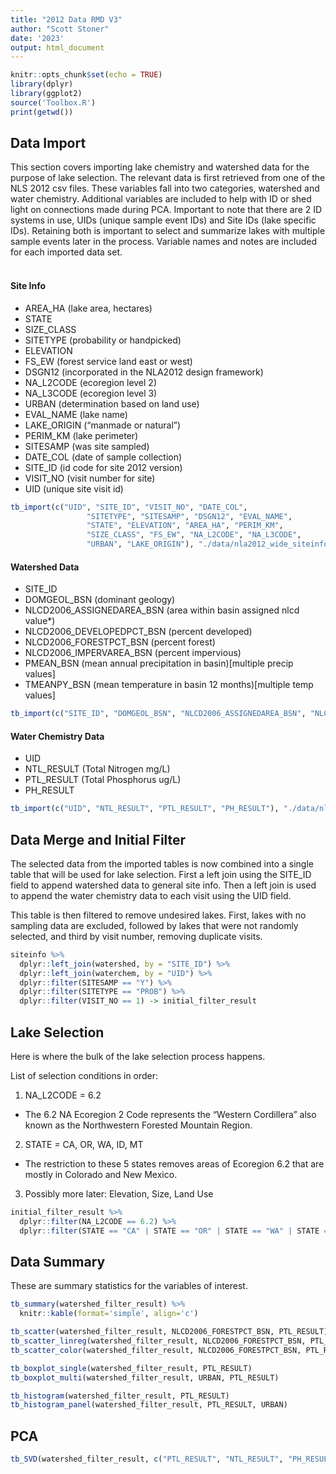 ```yaml
---
title: "2012 Data RMD V3"
author: "Scott Stoner"
date: '2023'
output: html_document
---
```


```r
knitr::opts_chunk$set(echo = TRUE)
library(dplyr)
library(ggplot2)
source('Toolbox.R')
print(getwd())
```

## Data Import

This section covers importing lake chemistry and watershed data for the purpose of lake selection. The relevant data is first retrieved from one of the NLS 2012 csv files. These variables fall into two categories, watershed and water chemistry. Additional variables are included to help with ID or shed light on connections made during PCA. Important to note that there are 2 ID systems in use, UIDs (unique sample event IDs) and Site IDs (lake specific IDs). Retaining both is important to select and summarize lakes with multiple sample events later in the process. Variable names and notes are included for each imported data set. \
\

#### Site Info

- AREA_HA (lake area, hectares)
- STATE
- SIZE_CLASS
- SITETYPE (probability or handpicked)
- ELEVATION
- FS_EW (forest service land east or west)
- DSGN12 (incorporated in the NLA2012 design framework)
- NA_L2CODE (ecoregion level 2)
- NA_L3CODE (ecoregion level 3)
- URBAN (determination based on land use)
- EVAL_NAME (lake name)
- LAKE_ORIGIN (“manmade or natural”)
- PERIM_KM (lake perimeter)
- SITESAMP (was site sampled)
- DATE_COL (date of sample collection)
- SITE_ID (id code for site 2012 version)
- VISIT_NO (visit number for site)
- UID (unique site visit id)

``` r
tb_import(c("UID", "SITE_ID", "VISIT_NO", "DATE_COL",
                 "SITETYPE", "SITESAMP", "DSGN12", "EVAL_NAME",
                 "STATE", "ELEVATION", "AREA_HA", "PERIM_KM",
                 "SIZE_CLASS", "FS_EW", "NA_L2CODE", "NA_L3CODE",
                 "URBAN", "LAKE_ORIGIN"), "./data/nla2012_wide_siteinfo_08232016.csv") -> siteinfo
```

#### Watershed Data

- SITE_ID
- DOMGEOL_BSN (dominant geology)
- NLCD2006_ASSIGNEDAREA_BSN (area within basin assigned nlcd value*)
- NLCD2006_DEVELOPEDPCT_BSN (percent developed)
- NLCD2006_FORESTPCT_BSN (percent forest)
- NLCD2006_IMPERVAREA_BSN (percent impervious)
- PMEAN_BSN (mean annual precipitation in basin)[multiple precip values]
- TMEANPY_BSN (mean temperature in basin 12 months)[multiple temp values]

``` r
tb_import(c("SITE_ID", "DOMGEOL_BSN", "NLCD2006_ASSIGNEDAREA_BSN", "NLCD2006_DEVELOPEDPCT_BSN", "NLCD2006_FORESTPCT_BSN", "NLCD2006_IMPERVAREA_BSN", "PMEAN_BSN", "TMEANPY_BSN"), "./data/nla2012_wide_watershed.csv") -> watershed
```

#### Water Chemistry Data

- UID
- NTL_RESULT (Total Nitrogen mg/L)
- PTL_RESULT (Total Phosphorus ug/L)
- PH_RESULT

``` r
tb_import(c("UID", "NTL_RESULT", "PTL_RESULT", "PH_RESULT"), "./data/nla2012_waterchem_wide.csv") -> waterchem
```

## Data Merge and Initial Filter

The selected data from the imported tables is now combined into a single table that will be used for lake selection. First a left join using the SITE_ID field to append watershed data to general site info. Then a left join is used to append the water chemistry data to each visit using the UID field. 

This table is then filtered to remove undesired lakes. First, lakes with no sampling data are excluded, followed by lakes that were not randomly selected, and third by visit number, removing duplicate visits.

``` r
siteinfo %>%
  dplyr::left_join(watershed, by = "SITE_ID") %>%
  dplyr::left_join(waterchem, by = "UID") %>%
  dplyr::filter(SITESAMP == "Y") %>%
  dplyr::filter(SITETYPE == "PROB") %>%
  dplyr::filter(VISIT_NO == 1) -> initial_filter_result
```

## Lake Selection \

Here is where the bulk of the lake selection process happens. 

List of selection conditions in order:

1. NA_L2CODE = 6.2
  - The 6.2 NA Ecoregion 2 Code represents the "Western Cordillera" also known as the Northwestern Forested Mountain Region.
2. STATE = CA, OR, WA, ID, MT
  - The restriction to these 5 states removes areas of Ecoregion 6.2 that are mostly in Colorado and New Mexico.
3. Possibly more later: Elevation, Size, Land Use

``` r
initial_filter_result %>%
  dplyr::filter(NA_L2CODE == 6.2) %>%
  dplyr::filter(STATE == "CA" | STATE == "OR" | STATE == "WA" | STATE == "ID" | STATE == "MT") -> watershed_filter_result
```

## Data Summary

These are summary statistics for the variables of interest.

``` r
tb_summary(watershed_filter_result) %>%
  knitr::kable(format='simple', align='c')
```

``` r
tb_scatter(watershed_filter_result, NLCD2006_FORESTPCT_BSN, PTL_RESULT)
tb_scatter_linreg(watershed_filter_result, NLCD2006_FORESTPCT_BSN, PTL_RESULT)
tb_scatter_color(watershed_filter_result, NLCD2006_FORESTPCT_BSN, PTL_RESULT, URBAN)
```
``` r
tb_boxplot_single(watershed_filter_result, PTL_RESULT)
tb_boxplot_multi(watershed_filter_result, URBAN, PTL_RESULT)
```

``` r
tb_histogram(watershed_filter_result, PTL_RESULT)
tb_histogram_panel(watershed_filter_result, PTL_RESULT, URBAN)
```

## PCA

``` r
tb_SVD(watershed_filter_result, c("PTL_RESULT", "NTL_RESULT", "PH_RESULT"))
```